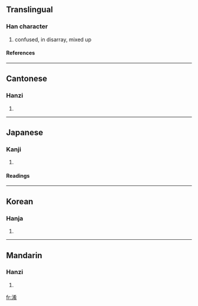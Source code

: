==Translingual==
===Han character===
{{Han char|rn=85|rad=水|as=08|sn=11|four=3412<sub>7</sub>|canj=水大大月 (EKKB)}}
# confused, in disarray, mixed up
====References====
{{Han ref|kx=0629.070|dkj=17619|dj=1031.030|hdz=31654.010|uh=6DC6|ud=28102|bh=B263|bd=45667}}

----
==Cantonese==
===Hanzi===
{{yue-hanzi|jyut=|y=ngaau4}}
# {{defn|Cantonese}}

----
==Japanese==
===Kanji===
{{ja-kanji|grade=|rs=水08}}
# {{defn|Japanese}} 
====Readings====
{{ja-readings|on=[[こう]] (kō)|kun=[[まじる]] (majiru)}}

----
==Korean==
===Hanja===
{{ko-hanja|hangeul=효|eumhun=|rv=hyo|mr=hyo|y=hyo}}
# {{defn|Korean}}

----
==Mandarin==
===Hanzi===
{{cmn-hanzi|pin=[[yáo]] ([[yao2]]), [[xiáo]] ([[xiao2]])|wg=yao<sup>2</sup>}}
# {{defn|Mandarin}}

[[fr:淆]]